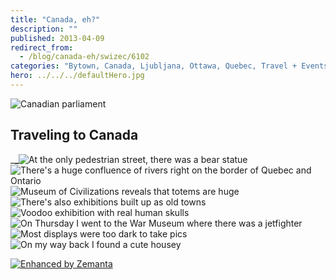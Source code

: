 ```yaml
---
title: "Canada, eh?"
description: ""
published: 2013-04-09
redirect_from:
  - /blog/canada-eh/swizec/6102
categories: "Bytown, Canada, Ljubljana, Ottawa, Quebec, Travel + Events"
hero: ../../../defaultHero.jpg
---
```


![]()![]()![Canadian parliament](http://swizec.com/blog/wp-content/uploads/2013/04/canada-parliament.jpg "Canadian parliament")

## Traveling to Canada

\_**\_![]()![]()![]()![]()**![]()![At the only pedestrian street, there was a bear statue](http://swizec.com/blog/wp-content/uploads/2013/04/bear-statue.jpg "At the only pedestrian street, there was a bear statue")![There's a huge confluence of rivers right on the border of Quebec and Ontario](http://swizec.com/blog/wp-content/uploads/2013/04/confluence-of-rivers.jpg "There's a huge confluence of rivers right on the border of Quebec and Ontario")![Museum of Civilizations reveals that totems are _huge_](http://swizec.com/blog/wp-content/uploads/2013/04/totems.jpg "Museum of Civilizations reveals that totems are _huge_")![There's also exhibitions built up as old towns](http://swizec.com/blog/wp-content/uploads/2013/04/museum-of-civilizations.jpg "There's also exhibitions built up as old towns")![Voodoo exhibition with real human skulls](http://swizec.com/blog/wp-content/uploads/2013/04/voodoo.jpg "Voodoo exhibition with real human skulls")![On Thursday I went to the War Museum where there was a jetfighter](http://swizec.com/blog/wp-content/uploads/2013/04/jetfighter.jpg "On Thursday I went to the War Museum where there was a jetfighter")![Most displays were too dark to take pics](http://swizec.com/blog/wp-content/uploads/2013/04/victory-bonds.jpg "Most displays were too dark to take pics")![On my way back I found a cute housey](http://swizec.com/blog/wp-content/uploads/2013/04/housey1.jpg "On my way back I found a cute housey")

[![Enhanced by Zemanta](http://img.zemanta.com/zemified_e.png?x-id=1b5ae7ff-277d-4a1b-bf54-be09bfdf7dd8)](http://www.zemanta.com/?px "Enhanced by Zemanta")
